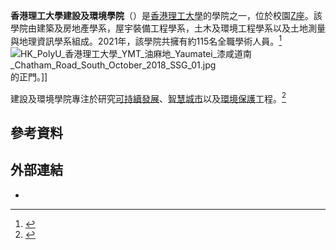 {{Infobox university
| name = 香港理工大學建設及環境學院
| image = PolyU Block Z (20190321093337).jpg
| motto = Be a leading academic entity on the international scene in the construction, environment, and sustainable urban development fields.<ref>{{cite web |title=Vision and Mission |url=https://www.polyu.edu.hk/fce/about-us/vision-and-mission/ |website=About Us |publisher=PolyU Faculty of Construction and Environment |access-date=3 March 2021 |archive-date=2019-03-29 |archive-url=https://web.archive.org/web/20190329020710/https://www.polyu.edu.hk/fce/about-us/vision-and-mission |dead-url=no }}</ref>
| Established = 1937
| type = 公立
| dean = 李向東教授
| academic_staff = 115
| students = 
| country = [[香港|香港]]
| state = [[九龍|九龍]]
| city = [[紅磡|紅磡]]
| coor = {{coord|22|18|24|N|114|10|45|E|display=inline,title}}
| affiliation = 
| website = {{URL|https://www.polyu.edu.hk/fce/}}
| logo = PolyU fce logo.svg
}}

'''香港理工大學建設及環境學院'''（{{lang-en|PolyU Faculty of Construction and Environment}}）是[[香港理工大學|香港理工大學]]的學院之一，位於校園[[香港理工大學#第八期校園_（Z座）|Z座]]。該學院由建築及房地產學系，屋宇裝備工程學系，土木及環境工程學系以及土地測量與地理資訊學系組成。2021年，該學院共擁有約115名全職學術人員。<ref>{{Cite web|title=Dean's Message|url=https://www.polyu.edu.hk/fce/about-us/dean-s-message/|accessdate=3 March 2021|work=About Us|publisher=PolyU Faculty of Construction and Environment|archive-date=2019-03-29|archive-url=https://web.archive.org/web/20190329020518/https://www.polyu.edu.hk/fce/about-us/dean-s-message|dead-url=no}}</ref>
[[File:HK_PolyU_香港理工大學_YMT_油麻地_Yaumatei_漆咸道南_Chatham_Road_South_October_2018_SSG_01.jpg|thumb]]的正門。]]

建設及環境學院專注於研究[[可持續發展|可持續發展]]、[[智慧城市|智慧城市]]以及[[環境保護|環境保護]]工程。<ref>{{Cite news|url=https://www.scmp.com/news/hong-kong/education/article/2179100/time-invest-sustainable-future|title=Time to invest in a sustainable future|author=May Chan Rhodes|date=2019-01-08|work=South China Morning Post|language=en|accessdate=2021-03-13|archive-date=2020-11-07|archive-url=https://web.archive.org/web/20201107235537/https://www.scmp.com/news/hong-kong/education/article/2179100/time-invest-sustainable-future|dead-url=no}}</ref>

== 參考資料 ==
{{Reflist}}

== 外部連結 ==
* {{Official website|https://www.polyu.edu.hk/fce/}}

{{香港理工大學}}